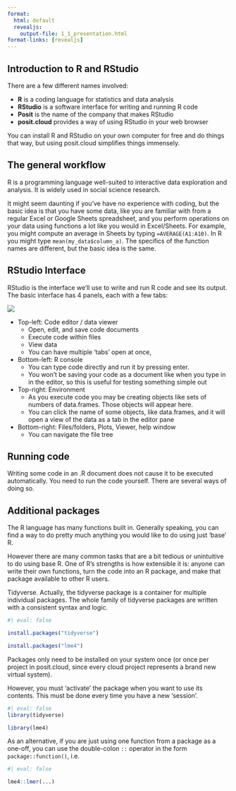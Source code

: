 ```yaml
---
format: 
  html: default
  revealjs: 
    output-file: 1_1_presentation.html
format-links: [revealjs]
---
```


## Introduction to R and RStudio

There are a few different names involved:

-   **R** is a coding language for statistics and data analysis
-   **RStudio** is a software interface for writing and running R code
-   **Posit** is the name of the company that makes RStudio
-   **posit.cloud** provides a way of using RStudio in your web browser

You can install R and RStudio on your own computer for free and do things that way, but using posit.cloud simplifies things immensely.

## The general workflow

R is a programming language well-suited to interactive data exploration and analysis. It is widely used in social science research.

It might seem daunting if you've have no experience with coding, but the basic idea is that you have some data, like you are familiar with from a regular Excel or Google Sheets spreadsheet, and you perform operations on your data using functions a lot like you would in Excel/Sheets. For example, you might compute an average in Sheets by typing `=AVERAGE(A1:A10)`. In R you might type `mean(my_data$column_a)`. The specifics of the function names are different, but the basic idea is the same.

## RStudio Interface

::: {.content-hidden when-format="revealjs"}
RStudio is the interface we'll use to write and run R code and see its output. The basic interface has 4 panels, each with a few tabs:
:::

![](rstudio-interface-1.png)

::: {.content-hidden when-format="revealjs"}
-   Top-left: Code editor / data viewer
    -   Open, edit, and save code documents
    -   Execute code within files
    -   View data
    -   You can have multiple 'tabs' open at once,
-   Bottom-left: R console
    -   You can type code directly and run it by pressing enter.
    -   You won't be saving your code as a document like when you type in in the editor, so this is useful for testing something simple out
-   Top-right: Environment
    -   As you execute code you may be creating objects like sets of numbers of data.frames. Those objects will appear here.
    -   You can click the name of some objects, like data.frames, and it will open a view of the data as a tab in the editor pane
-   Bottom-right: Files/folders, Plots, Viewer, help window
    -   You can navigate the file tree

:::

## Running code

Writing some code in an .R document does not cause it to be executed automatically. You need to run the code yourself. There are several ways of doing so.

## Additional packages

::: {.content-hidden when-format="revealjs"}
The R language has many functions built in. Generally speaking, you can find a way to do pretty much anything you would like to do using just 'base' R.

However there are many common tasks that are a bit tedious or unintuitive to do using base R. One of R's strengths is how extensible it is: anyone can write their own functions, turn the code into an R package, and make that package available to other R users.

Tidyverse. Actually, the tidyverse package is a container for multiple individual packages. The whole family of tidyverse packages are written with a consistent syntax and logic.
:::

```r
#| eval: false

install.packages("tidyverse")

install.packages("lme4")
```

Packages only need to be installed on your system once (or once per project in posit.cloud, since every cloud project represents a brand new virtual system).

However, you must 'activate' the package when you want to use its contents. This must be done every time you have a new 'session'.

```r
#| eval: false
library(tidyverse)

library(lme4)
```

As an alternative, if you are just using one function from a package as a one-off, you can use the double-colon `::` operator in the form `package::function()`, i.e.

```r
#| eval: false

lme4::lmer(...)

```
